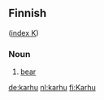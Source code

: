 ==Finnish==
([[Wiktionary:Finnish_index_k|index K]])

===Noun===

# [[bear]]

[[de:karhu]]
[[nl:karhu]]
[[fi:Karhu]]